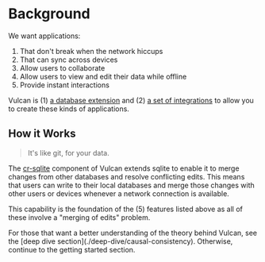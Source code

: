 
# Background

We want applications:

1. That don't break when the network hiccups
2. That can sync across devices
3. Allow users to collaborate
4. Allow users to view and edit their data while offline
5. Provide instant interactions

Vulcan is (1) [a database extension](./cr-sqlite/intro) and (2) [a set of integrations](./integrations/intro) to allow you to create these kinds of applications.

## How it Works

> It's like git, for your data.

The [cr-sqlite](./cr-sqlite/intro) component of Vulcan extends sqlite to enable it to merge changes from other databases and resolve conflicting edits. This means that users can write to their local databases and merge those changes with other users or devices whenever a network connection is available.

This capability is the foundation of the (5) features listed above as all of these involve a "merging of edits" problem.

<Callout type="info">
  For those that want a better understanding of the theory behind Vulcan, see
  the [deep dive section](./deep-dive/causal-consistency). Otherwise, continue
  to the getting started section.
</Callout>

